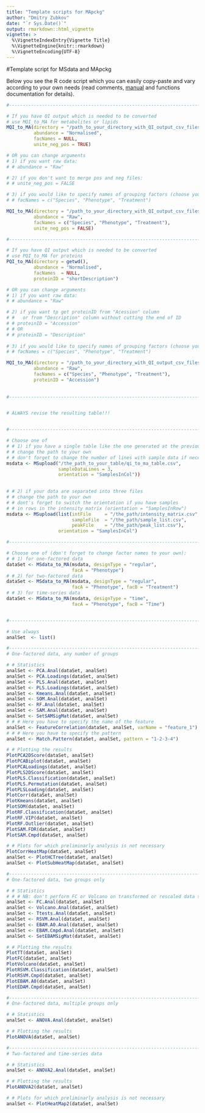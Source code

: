 ```yaml
---
title: "Template scripts for MApckg"
author: "Dmitry Zubkov"
date: "`r Sys.Date()`"
output: rmarkdown::html_vignette
vignette: >
  %\VignetteIndexEntry{Vignette Title}
  %\VignetteEngine{knitr::rmarkdown}
  %\VignetteEncoding{UTF-8}
---
```


#Template script for MSdata and MApckg

Below you see the R code script which you can easily copy-paste and vary according to your own needs (read comments, [manual](https://github.com/flajole/MApckg/blob/master/vignettes/MApckg_tutorial.Rmd) and functions documentation for details).


```r
#-------------------------------------------------------------------------

# If you have QI output which is needed to be converted
# use MQI_to_MA for metabolites or lipids
MQI_to_MA(directory = "/path_to_your_directory_with_QI_output_csv_files/",
          abundance = "Normalised", 
          facNames = NULL, 
          unite_neg_pos = TRUE)

# OR you can change arguments
# 1) if you want raw data:
# # abundance = "Raw"

# 2) if you don't want to merge pos and neg files:
# # unite_neg_pos = FALSE 

# 3) if you would like to specify names of grouping factors (choose your own!):
# # facNames = c("Species", "Phenotype", "Treatment") 

MQI_to_MA(directory = "/path_to_your_directory_with_QI_output_csv_files/",
          abundance = "Raw", 
          facNames = c("Species", "Phenotype", "Treatment"), 
          unite_neg_pos = FALSE)

#-------------------------------------------------------------------------

# If you have QI output which is needed to be converted
# use PQI_to_MA for proteins
PQI_to_MA(directory = getwd(),
          abundance = "Normalised",
          facNames  = NULL,
          proteinID = "shortDescription")

# OR you can change arguments
# 1) if you want raw data:
# # abundance = "Raw"

# 2) if you want tp get proteinID from "Acession" column 
# #   or from "Description" column without cutting the end of ID 
# # proteinID = "Accession"
# # OR
# # proteinID = "Description" 
 
# 3) if you would like to specify names of grouping factors (choose your own!):
# # facNames = c("Species", "Phenotype", "Treatment") 

MQI_to_MA(directory = "/path_to_your_directory_with_QI_output_csv_files/",
          abundance = "Raw", 
          facNames = c("Species", "Phenotype", "Treatment"),
          proteinID = "Accession")
          
          
#-------------------------------------------------------------------------


# ALWAYS revise the resulting table!!!


#-------------------------------------------------------------------------

# Choose one of
# # 1) if you have a single table like the one generated at the previous step
# # change the path to your own
# # don't forget to change the number of lines with sample data if necessary
msdata <- MSupload("/the_path_to_your_table/qi_to_ma_table.csv",
                   sampleDataLines = 3,
                   orientation = "SamplesInCol"))

 
# # 2) if your data are separated into three files
# # change the path to your own
# # dont's forget to switch the orientation if you have samples
# # in rows in the intensity matrix (orientation = "SamplesInRow")
msdata <- MSupload(list(intFile     = "/the_path/intensity_matrix.csv",
                        sampleFile  = "/the_path/sample_list.csv",
                        peakFile    = "/the_path/peak_list.csv"),
                   orientation = "SamplesInCol")

#-------------------------------------------------------------------------

# Choose one of (don't forget to change factor names to your own):
# # 1) for one-factored data
dataSet <- MSdata_to_MA(msdata, designType = "regular", 
                        facA = "Phenotype")
# # 2) for two-factored data
dataSet <- MSdata_to_MA(msdata, designType = "regular", 
                        facA = "Phenotype", facB = "Treatment")
# # 3) for time-series data
dataSet <- MSdata_to_MA(msdata, designType = "time",
                        facA = "Phenotype", facB = "Time")


#-------------------------------------------------------------------------

# Use always
analSet  <- list()

#-------------------------------------------------------------------------
# One-factored data, any number of groups

# # Statistics
analSet <- PCA.Anal(dataSet, analSet)
analSet <- PCA.Loadings(dataSet, analSet)
analSet <- PLS.Anal(dataSet, analSet)
analSet <- PLS.Loadings(dataSet, analSet)
analSet <- Kmeans.Anal(dataSet, analSet)
analSet <- SOM.Anal(dataSet, analSet)
analSet <- RF.Anal(dataSet, analSet)
analSet <- SAM.Anal(dataSet, analSet)
analSet <- SetSAMSigMat(dataSet, analSet)
# # # Here you have to specify the name of the feature 
analSet <- FeatureCorrelation(dataSet, analSet, varName = "feature_1")
# # # Here you have to specify the pattern
analSet <- Match.Pattern(dataSet, analSet, pattern = "1-2-3-4")

# # Plotting the results
PlotPCA2DScore(dataSet, analSet)
PlotPCABiplot(dataSet, analSet)
PlotPCALoadings(dataSet, analSet)
PlotPLS2DScore(dataSet, analSet)
PlotPLS.Classification(dataSet, analSet)
PlotPLS.Permutation(dataSet, analSet)
PlotPLSLoading(dataSet, analSet)
PlotCorr(dataSet, analSet)
PlotKmeans(dataSet, analSet)
PlotSOM(dataSet, analSet)
PlotRF.Classification(dataSet, analSet)
PlotRF.VIP(dataSet, analSet)
PlotRF.Outlier(dataSet, analSet)
PlotSAM.FDR(dataSet, analSet)
PlotSAM.Cmpd(dataSet, analSet)

# # Plots for which preliminarly analysis is not necessary
PlotCorrHeatMap(dataSet, analSet)
analSet <- PlotHCTree(dataSet, analSet)
analSet <- PlotSubHeatMap(dataSet, analSet)

#-----------------------------------------------------------------------------
# One-factored data, two groups only

# # Statistics
# # # NB: don't perform FC or Volcano on transformed or rescaled data sets, it's senseless!
analSet <- FC.Anal(dataSet, analSet) 
analSet <- Volcano.Anal(dataSet, analSet)     
analSet <- Ttests.Anal(dataSet, analSet)
analSet <- RSVM.Anal(dataSet, analSet)
analSet <- EBAM.A0.Anal(dataSet, analSet)
analSet <- EBAM.Cmpd.Anal(dataSet, analSet)
analSet <- SetEBAMSigMat(dataSet, analSet)

# # Plotting the results
PlotTT(dataSet, analSet)
PlotFC(dataSet, analSet)
PlotVolcano(dataSet, analSet)
PlotRSVM.Classification(dataSet, analSet)
PlotRSVM.Cmpd(dataSet, analSet)
PlotEBAM.A0(dataSet, analSet)
PlotEDAM.Cmpd(dataSet, analSet)

#-----------------------------------------------------------------------------
# One-factored data, multiple groups only

# # Statistics
analSet <- ANOVA.Anal(dataSet, analSet)

# # Plotting the results
PlotANOVA(dataSet, analSet)

#-----------------------------------------------------------------------------
# Two-factored and time-series data

# # Statistics
analSet <- ANOVA2.Anal(dataSet, analSet)

# # Plotting the results
PlotANOVA2(dataSet, analSet)

# # Plots for which preliminarly analysis is not necessary
analSet <- PlotHeatMap2(dataSet, analSet)
```